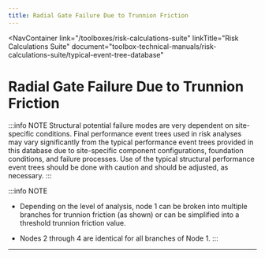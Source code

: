 ```yaml
---
title: Radial Gate Failure Due to Trunnion Friction
---
```



<NavContainer
  link="/toolboxes/risk-calculations-suite"
  linkTitle="Risk Calculations Suite"
  document="toolbox-technical-manuals/risk-calculations-suite/typical-event-tree-database"
></NavContainer>

# Radial Gate Failure Due to Trunnion Friction

:::info NOTE
Structural potential failure modes are very dependent on site-specific conditions. Final performance event trees used in risk analyses
may vary significantly from the typical performance event trees provided in this database due to site-specific component configurations,
foundation conditions, and failure processes. Use of the typical structural performance event trees should be done with caution and
should be adjusted, as necessary.
:::

<FigureNoRef 
    src="/figures/toolbox-technical-manuals/risk-calculations-suite/typical-event-tree-database/v1.5/Radial-Gate-Failure-Due-to-Trunnion-Friction.png" 
    alt="Radial Gate Failure Due to Trunnion Friction event tree" />

:::info NOTE

- Depending on the level of analysis, node 1 can be broken into multiple branches for trunnion friction (as shown) or can be simplified
  into a threshold trunnion friction value.

- Nodes 2 through 4 are identical for all branches of Node 1.
  :::

---
